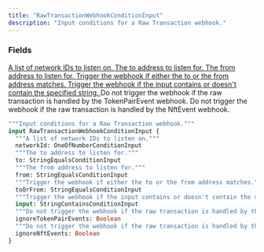 ```yaml
---
title: "RawTransactionWebhookConditionInput"
description: "Input conditions for a Raw Transaction webhook."
---
```


### Fields

<a href="/api-reference/types/oneofnumberconditioninput">
  <ResponseField name="networkId" type="OneOfNumberConditionInput">
    A list of network IDs to listen on.
  </ResponseField>
</a>

<a href="/api-reference/types/stringequalsconditioninput">
  <ResponseField name="to" type="StringEqualsConditionInput">
    The to address to listen for.
  </ResponseField>
</a>

<a href="/api-reference/types/stringequalsconditioninput">
  <ResponseField name="from" type="StringEqualsConditionInput">
    The from address to listen for.
  </ResponseField>
</a>

<a href="/api-reference/types/stringequalsconditioninput">
  <ResponseField name="toOrFrom" type="StringEqualsConditionInput">
    Trigger the webhook if either the to or the from address matches.
  </ResponseField>
</a>

<a href="/api-reference/types/stringcontainsconditioninput">
  <ResponseField name="input" type="StringContainsConditionInput">
    Trigger the webhook if the input contains or doesn't contain the specified string.
  </ResponseField>
</a>

<ResponseField name="ignoreTokenPairEvents" type="Boolean">
  Do not trigger the webhook if the raw transaction is handled by the TokenPairEvent webhook.
</ResponseField>

<ResponseField name="ignoreNftEvents" type="Boolean">
  Do not trigger the webhook if the raw transaction is handled by the NftEvent webhook.
</ResponseField>


```graphql RawTransactionWebhookConditionInput
"""Input conditions for a Raw Transaction webhook."""
input RawTransactionWebhookConditionInput {
  """A list of network IDs to listen on."""
  networkId: OneOfNumberConditionInput
  """The to address to listen for."""
  to: StringEqualsConditionInput
  """The from address to listen for."""
  from: StringEqualsConditionInput
  """Trigger the webhook if either the to or the from address matches."""
  toOrFrom: StringEqualsConditionInput
  """Trigger the webhook if the input contains or doesn't contain the specified string."""
  input: StringContainsConditionInput
  """Do not trigger the webhook if the raw transaction is handled by the TokenPairEvent webhook."""
  ignoreTokenPairEvents: Boolean
  """Do not trigger the webhook if the raw transaction is handled by the NftEvent webhook."""
  ignoreNftEvents: Boolean
}
```
